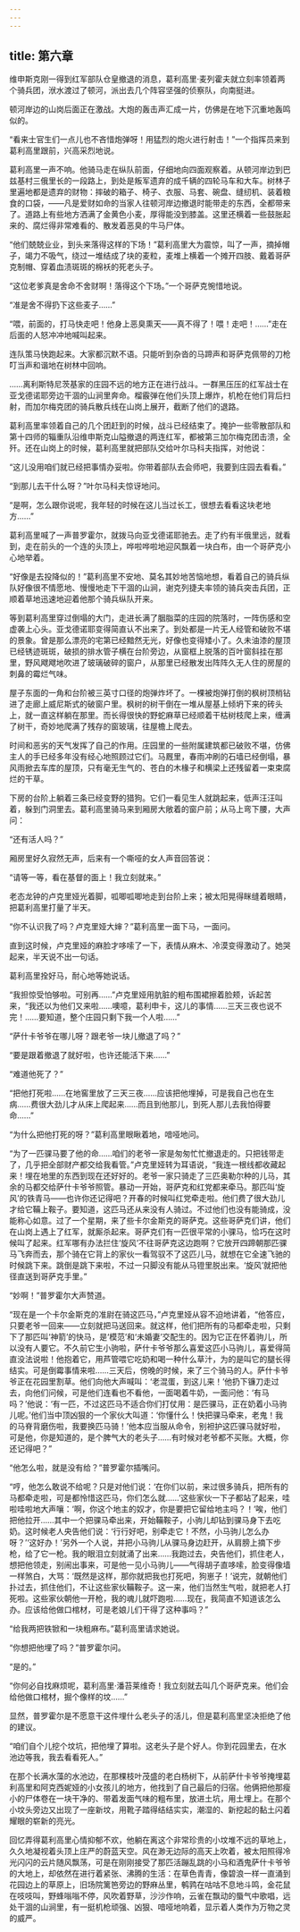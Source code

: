 ```yaml
---
---
---
```

title: 第六章
---




维申斯克刚一得到红军部队仓皇撤退的消息，葛利高里·麦列霍夫就立刻率领着两个骑兵团，洑水渡过了顿河，派出去几个阵容坚强的侦察队，向南挺进。

顿河岸边的山岗后面正在激战。大炮的轰击声汇成一片，仿佛是在地下沉重地轰鸣似的。

“看来士官生们一点儿也不吝惜炮弹呀！用猛烈的炮火进行射击！”一个指挥员来到葛利高里跟前，兴高采烈地说。

葛利高里一声不响。他骑马走在纵队前面，仔细地向四面观察着。从顿河岸边到巴兹基村三俄里长的一段路上，到处是叛军遗弃的成千辆的四轮马车和大车。树林子里遍地都是遗弃的财物：摔破的箱子、椅子、衣服、马套、碗盘、缝纫机、装着粮食的口袋，——凡是爱财如命的当家人往顿河岸边撤退时能带走的东西，全都带来了。道路上有些地方洒满了金黄色小麦，厚得能没到膝盖。这里还横着一些鼓胀起来的、腐烂得非常难看的、散发着恶臭的牛马尸体。

“他们兢兢业业，到头来落得这样的下场！”葛利高里大为震惊，叫了一声，摘掉帽子，竭力不吸气，绕过一堆结成了块的麦粒，麦堆上横着一个摊开四肢、戴着哥萨克制帽、穿着血渍斑斑的棉袄的死老头子。

“这位老爹真是舍命不舍财啊！落得这个下场。”一个哥萨克惋惜地说。

“准是舍不得扔下这些麦子……”

“喂，前面的，打马快走吧！他身上恶臭熏天——真不得了！喂！走吧！……”走在后面的人怒冲冲地喊叫起来。

连队策马快跑起来。大家都沉默不语。只能听到杂沓的马蹄声和哥萨克佩带的刀枪叮当声和谐地在树林中回响。

……离利斯特尼茨基家的庄园不远的地方正在进行战斗。一群黑压压的红军战士在亚戈德诺耶旁边干涸的山涧里奔命。榴霰弹在他们头顶上爆炸，机枪在他们背后扫射，而加尔梅克团的骑兵散兵线在山岗上展开，截断了他们的退路。

葛利高里率领着自己的几个团赶到的时候，战斗已经结束了。掩护一些零散部队和第十四师的辎重队沿维申斯克山隘撤退的两连红军，都被第三加尔梅克团击溃，全歼。还在山岗上的时候，葛利高里就把部队交给叶尔马科夫指挥，对他说：

“这儿没用咱们就已经把事情办妥啦。你带着部队去会师吧，我要到庄园去看看。”

“到那儿去干什么呀？”叶尔马科夫惊讶地问。

“是啊，怎么跟你说呢，我年轻的时候在这儿当过长工，很想去看看这块老地方……”

葛利高里喊了一声普罗霍尔，就拨马向亚戈德诺耶驰去。走了约有半俄里远，就看到，走在前头的一个连的头顶上，哗啦哗啦地迎风飘着一块白布，由一个哥萨克小心地举着。

“好像是去投降似的！”葛利高里不安地、莫名其妙地苦恼地想，看着自己的骑兵纵队好像很不情愿地、慢慢地走下干涸的山涧，谢克列捷夫率领的骑兵突击兵团，正顺着草地迅速地迎着他那个骑兵纵队开来。

等到葛利高里穿过倒塌的大门，走进长满了胭脂菜的庄园的院落时，一阵伤感和空虚袭上心头。亚戈德诺耶变得简直认不出来了。到处都是一片无人经管和破败不堪的景象。曾是那么漂亮的宅第已经黯然无光，好像也变得矮小了。久未油漆的屋顶已经锈迹斑斑，破损的排水管子横在台阶旁边，从窗框上脱落的百叶窗斜挂在那里，野风飕飕地吹进了玻璃破碎的窗户，从那里已经散发出阵阵久无人住的房屋的刺鼻的霉烂气味。

屋子东面的一角和台阶被三英寸口径的炮弹炸坏了。一棵被炮弹打倒的枫树顶梢钻进了走廊上威尼斯式的破窗户里。枫树的树干倒在一堆从屋基上倾坍下来的砖头上，就一直这样躺在那里。而长得很快的野蛇麻草已经顺着干枯树枝爬上来，缠满了树干，奇妙地爬满了残存的窗玻璃，往屋檐上爬去。

时间和恶劣的天气发挥了自己的作用。庄园里的一些附属建筑都已破败不堪，仿佛主人的手已经多年没有经心地照顾过它们。马厩里，春雨冲刷的石墙已经倒塌，暴风雨掀去车库的屋顶，只有毫无生气的、苍白的木椽子和横梁上还残留着一束束腐烂的干草。

下房的台阶上躺着三条已经变野的猎狗。它们一看见生人就跳起来，低声汪汪叫着，躲到门洞里去。葛利高里骑马来到厢房大敞着的窗户前；从马上弯下腰，大声问：

“还有活人吗？”

厢房里好久寂然无声，后来有一个嘶哑的女人声音回答说：

“请等一等，看在基督的面上！我立刻就来。”

老态龙钟的卢克里娅光着脚，呱唧呱唧地走到台阶上来；被太阳晃得眯缝着眼睛，把葛利高里打量了半天。

“你不认识我了吗？卢克里娅大婶？”葛利高里一面下马，一面问。

直到这时候，卢克里娅的麻脸才哆嗦了一下，表情从麻木、冷漠变得激动了。她哭起来，半天说不出一句话。

葛利高里拴好马，耐心地等她说话。

“我担惊受怕够啦。可别再……”卢克里娅用肮脏的粗布围裙擦着脸颊，诉起苦来，“我还以为他们又来啦……噢噫，葛利申卡，这儿的事情……三天三夜也说不完！……要知道，整个庄园只剩下我一个人啦……”

“萨什卡爷爷在哪儿呀？跟老爷一块儿撤退了吗？”

“要是跟着撤退了就好啦，也许还能活下来……”

“难道他死了？”

“把他打死啦……在地窖里放了三天三夜……应该把他埋掉，可是我自己也在生病……费很大劲儿才从床上爬起来……而且到他那儿，到死人那儿去我怕得要命……”

“为什么把他打死的呀？”葛利高里眼瞅着地，喑哑地问。

“为了一匹骒马要了他的命……咱们的老爷一家是匆匆忙忙撤退走的。只把钱带走了，几乎把全部财产都交给我看管。”卢克里娅转为耳语说，“我连一根线都收藏起来！埋在地里的东西到现在还好好的。老爷一家只骑走了三匹奥勒尔种的儿马，其余的马都交给萨什卡爷爷照管。暴动一开始，哥萨克和红党都来牵马。那匹叫‘旋风’的铁青马——也许你还记得吧？开春的时候叫红党牵走啦。他们费了很大劲儿才给它鞴上鞍子。要知道，这匹马还从来没有人骑过。不过他们也没有能骑成，没能称心如意。过了一个星期，来了些卡尔金斯克的哥萨克。这些哥萨克们讲，他们在山岗上遇上了红军，就厮杀起来。哥萨克们有一匹很平常的小骒马，恰巧在这时候叫了起来。红军哪有办法拦住‘旋风’不往哥萨克这边跑啊？它放开四蹄朝那匹骒马飞奔而去，那个骑在它背上的家伙一看驾驭不了这匹儿马，就想在它全速飞驰的时候跳下来。跳倒是跳下来啦，不过一只脚没有能从马镫里脱出来。‘旋风’就把他径直送到哥萨克手里。”

“妙啊！”普罗霍尔大声赞道。

“现在是一个卡尔金斯克的准尉在骑这匹马，”卢克里娅从容不迫地讲着，“他答应，只要老爷一回来——立刻就把马送回来。就这样，他们把所有的马都牵走啦，只剩下了那匹叫‘神箭’的快马，是‘模范’和‘未婚妻’交配生的。因为它正在怀着驹儿，所以没有人要它。不久前它生小驹啦，萨什卡爷爷那么喜爱这匹小马驹儿，喜爱得简直没法说啦！他抱着它，用芦管喂它吃奶和喝一种什么草汁，为的是叫它的腿长得结实。可是倒霉事情来啦……三天后，傍晚的时候，来了三个骑马的人。萨什卡爷爷正在花园里割草。他们向他大声喊叫：‘老混蛋，到这儿来！’他扔下镰刀走过去，向他们问候，可是他们连看也不看他，一面喝着牛奶，一面问他：‘有马吗？’他说：‘有一匹，不过这匹马不适合你们打仗用：是匹骒马，正在奶着小马驹儿呢。’他们当中顶凶狠的一个家伙大叫道：‘你懂什么！快把骒马牵来，老鬼！我的马脊背磨伤啦，我要换匹马骑！’他本应当服从命令，别袒护这匹骒马就好啦，可是他，你是知道的，是个脾气大的老头子……有时候对老爷都不买账。大概，你还记得吧？”

“他怎么啦，就是没有给？”普罗霍尔插嘴问。

“哼，他怎么敢说不给呢？只是对他们说：‘在你们以前，来过很多骑兵，把所有的马都牵走啦，可是都怜惜这匹马，你们怎么就……’这些家伙一下子都站了起来，哇啦哇啦地大声嚷：‘啊，你这个地主的奴才，你是要把它留给地主吗？！’唉，他们把他拉开……其中一个把骒马牵出来，开始鞴鞍子，小驹儿却钻到骒马身下去吃奶。这时候老人央告他们说：‘行行好吧，别牵走它！不然，小马驹儿怎么办呀？’‘这好办！’另外一个人说，并把小马驹儿从骒马身边赶开，从肩膀上摘下步枪，给了它一枪。我的眼泪立刻就涌了出来……我跑过去，央告他们，抓住老人，想把他领走，别闹出事来，可是他一见小马驹儿——气得胡子直哆嗦，脸变得像墙一样煞白，大骂：‘既然是这样，那你就把我也打死吧，狗崽子！’说完，就朝他们扑过去，抓住他们，不让这些家伙鞴鞍子。这一来，他们当然生气啦，就把老人打死啦。这些家伙朝他一开枪，我的魂儿就吓跑啦……现在，我简直不知道该怎么办。应该给他做口棺材，可是老娘儿们干得了这种事吗？”

“给我两把铁锨和一块粗麻布。”葛利高里请求她说。

“你想把他埋了吗？”普罗霍尔问。

“是的。”

“你何必自找麻烦呢，葛利高里·潘苔莱维奇！我立刻就去叫几个哥萨克来。他们会给他做口棺材，掘个像样的坟……”

显然，普罗霍尔是不愿意干这件埋什么老头子的活儿，但是葛利高里坚决拒绝了他的建议。

“咱们自个儿挖个坟坑，把他埋了算啦。这老头子是个好人。你到花园里去，在水池边等我，我去看看死人。”

在那个长满水藻的水池边，在那棵枝叶茂盛的老白杨树下，从前萨什卡爷爷掩埋葛利高里和阿克西妮娅的小女孩儿的地方，他找到了自己最后的归宿。他俩把他那瘦小的尸体卷在一块干净的、带着发面气味的粗布里，放进土坑，用土埋上。在那个小坟头旁边又出现了一座新坟，用靴子踏得结结实实，潮湿的、新挖起的黏土闪着耀眼的崭新的亮光。

回忆弄得葛利高里心情抑郁不欢，他躺在离这个非常珍贵的小坟堆不远的草地上，久久地凝视着头顶上庄严的蔚蓝天空。风在渺无边际的高天上吹着，被太阳照得冷光闪闪的云片随风飘荡，可是在刚刚接受了那匹活蹦乱跳的小马和酒鬼萨什卡爷爷的大地上，却依然在进行着紧张、沸腾的生活：在草色青青，像碧浪一样一直涌到花园边上的草原上，旧场院篱笆旁边的野麻丛里，鹌鹑在咕咕不息地斗鸣，金花鼠在吱吱叫，野蜂嗡嗡不停，风吹着野草，沙沙作响，云雀在飘动的蜃气中歌唱，远处干涸的山涧里，有一挺机枪顽强、凶狠、喑哑地响着，显示着人类作为万物之灵的威严。